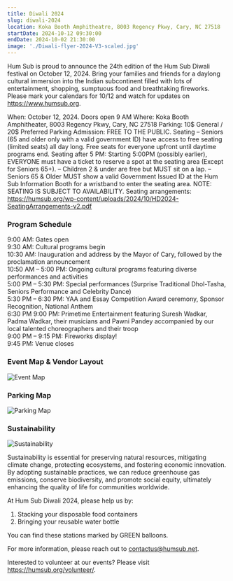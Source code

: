 ```yaml
---
title: Diwali 2024
slug: diwali-2024
location: Koka Booth Amphitheatre, 8003 Regency Pkwy, Cary, NC 27518
startDate: 2024-10-12 09:30:00
endDate: 2024-10-02 21:30:00
image: './Diwali-flyer-2024-V3-scaled.jpg'
---
```


Hum Sub is proud to announce the 24th edition of the Hum Sub Diwali festival on October 12, 2024.  Bring your families and friends for a daylong cultural immersion into the Indian subcontinent filled with lots of entertainment, shopping, sumptuous food and breathtaking fireworks.  Please mark your calendars for 10/12 and watch for updates on https://www.humsub.org.

When: October 12, 2024. Doors open 9 AM
Where: Koka Booth Amphitheater, 8003 Regency Pkwy, Cary, NC 27518
Parking: 10$ General / 20$ Preferred Parking
Admission: FREE TO THE PUBLIC.  Seating – Seniors (65 and older only with a valid government ID) have access to free seating (limited seats) all day long.  Free seats for everyone upfront until daytime programs end.
Seating after 5 PM: Starting 5:00PM (possibly earlier), EVERYONE must have a ticket to reserve a spot at the seating area (Except for Seniors 65+).
– Children 2 & under are free but MUST sit on a lap.
– Seniors 65 & Older MUST show a valid Government Issued ID at the Hum Sub Information Booth for a wristband to enter the seating area. NOTE: SEATING IS SUBJECT TO AVAILABILITY.
Seating arrangements: https://humsub.org/wp-content/uploads/2024/10/HD2024-SeatingArrangements-v2.pdf

### Program Schedule
9:00 AM: Gates open  
9:30 AM: Cultural programs begin  
10:30 AM: Inauguration and address by the Mayor of Cary, followed by the proclamation announcement  
10:50 AM – 5:00 PM: Ongoing cultural programs featuring diverse performances and activities  
5:00 PM – 5:30 PM: Special performances (Surprise Traditional Dhol-Tasha, Seniors Performance and Celebrity Dance)  
5:30 PM – 6:30 PM: YAA and Essay Competition Award ceremony, Sponsor Recognition, National Anthem  
6:30 PM 9:00 PM: Primetime Entertainment featuring Suresh Wadkar, Padma Wadkar, their musicians and Pawni Pandey accompanied by our local talented choreographers and their troop  
9:00 PM – 9:15 PM: Fireworks display!  
9:45 PM: Venue closes  

### Event Map & Vendor Layout

<Image src={VendorMap} alt="Event Map" layout="fit" />

### Parking Map

<Image src={ParkingMap} alt="Parking Map" layout="fit" />

### Sustainability

<Image src={SustainabilityMap} alt="Sustainability" layout="fit" />

Sustainability is essential for preserving natural resources, mitigating climate change, protecting ecosystems, and fostering economic innovation. By adopting sustainable practices, we can reduce greenhouse gas emissions, conserve biodiversity, and promote social equity, ultimately enhancing the quality of life for communities worldwide.

At Hum Sub Diwali 2024, please help us by:

1. Stacking your disposable food containers
2. Bringing your reusable water bottle

You can find these stations marked by GREEN balloons.

For more information, please reach out to contactus@humsub.net.   

Interested to volunteer at our events?  Please visit https://humsub.org/volunteer/. 